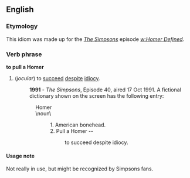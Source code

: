 ==English==
===Etymology===
This idiom was made up for the ''[[The Simpsons]]'' episode ''[[w:Homer Defined]]''.
===Verb phrase===
'''to pull a Homer'''
# (''jocular'') to [[succeed]] [[despite]] [[idiocy]].
#:'''1991''' - ''The Simpsons'', Episode 40, aired 17 Oct 1991. A fictional dictionary shown on the screen has the following entry:
:::Homer
:::\noun\
::::1. American bonehead.
::::2. Pull a Homer --
:::::to succeed despite idiocy.
====Usage note====
Not really in use, but might be recognized by Simpsons fans.